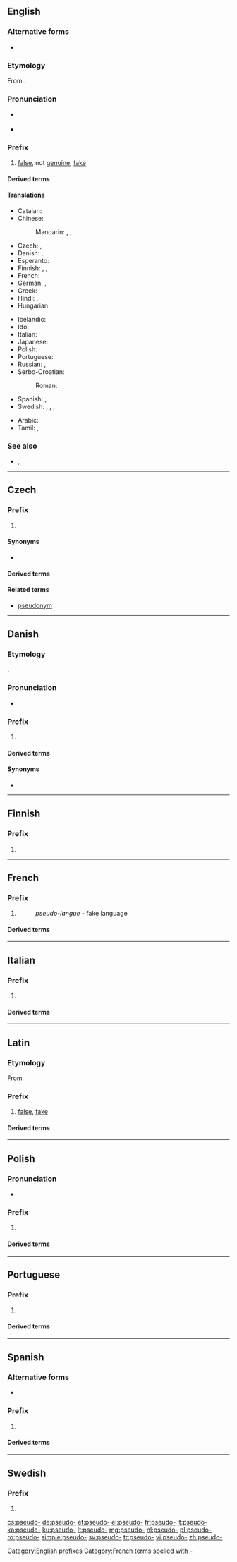 {{also|pseudo|pseŭdo-}}
==English==

===Alternative forms===
* {{l|en|pseud-}} {{qualifier|found before vowels, as in [[pseudepigraphic]]}}

===Etymology===
From {{der|en|grc|ψευδής||false, lying}}.

===Pronunciation===
* {{a|GenAm}} {{IPA|/ˈsuːdoʊ/|lang=en}}
* {{a|RP}} {{IPA|/ˈsjuːdəʊ/|/ˈsuːdəʊ/|lang=en}}

===Prefix===
{{en-prefix}}

# [[false]], not [[genuine]], [[fake]]

====Derived terms====
{{prefixsee|en}}

====Translations====
{{trans-top|not genuine}}
* Catalan: {{t|ca|pseudo-}}
* Chinese:
*: Mandarin: {{t+|cmn|假|alt=假的-|tr=jiǎ de-|sc=Hani}}, {{t+|cmn|虛擬|alt=虛擬的-|sc=Hani}}, {{t+|cmn|虚拟|alt=虚拟的-|tr=xūnǐ de-|sc=Hani}}
* Czech: {{t|cs|pa-}}, {{t+|cs|pseudo-}}
* Danish: {{t|da|pseudo-}}, {{t|da|skin-}}
* Esperanto: {{t|eo|pseŭdo-}}
* Finnish: {{t|fi|sala-}}, {{t|fi|vale-}}, {{t|fi|pseudo-}}
* French: {{t+|fr|pseudo-}}
* German: {{t+|de|after-}}, {{t|de|schein-}}
* Greek: {{t+|el|ψευδο-}}
* Hindi: {{t|hi|छद्म-|tr=chadma-|sc=Deva}}, {{t|hi|कूट-|tr=kūṭa-|sc=Deva}}
* Hungarian: {{t+|hu|ál}}
{{trans-mid}}
* Icelandic: {{t|is|gervi-}}
* Ido: {{t|io|pseudo-}}
* Italian: {{t+|it|pseudo-}}
* Japanese: {{t|ja|擬-|tr=ぎ-, gi-}}
* Polish: {{t+|pl|pseudo-}}
* Portuguese: {{t|pt|pseudo-}}
* Russian: {{t+|ru|псевдо-}}, {{t+|ru|лже-}}
* Serbo-Croatian:
*: Roman: {{t|sh|nadri-}}
* Spanish: {{t|es|pseudo-}}, {{t|es|seudo-}}
* Swedish: {{t|sv|falsk-}}, {{t|sv|fusk-}}, {{t+|sv|pseudo-}}, {{t+|sv|kvasi-}}
{{trans-bottom}}

{{checktrans-top}}
* Arabic: {{t-check|ar|وَهْمِيّ}}
* Tamil: {{t-check|ta|பொய்}}, {{t-check|ta|போலி}}
{{trans-bottom}}

===See also===
* {{l|en|sudo}}, {{l|en|pseudo}}

[[Category:English prefixes]]

----

==Czech==

===Prefix===
{{cs-pref}}

# {{l|en|pseudo-}}

====Synonyms====
* {{l|cs|pa-}}

====Derived terms====
{{prefixsee|cs}}

====Related terms====
* [[pseudonym]]

----

==Danish==

===Etymology===
{{der|da|grc|ψευδής}}.

===Pronunciation===
*{{IPA|[ˈsœʊ̯d̥o-]|lang=da}}

===Prefix===
{{da-prefix}}

# {{l|en|pseudo-}}

====Derived terms====
{{prefixsee|da}}

====Synonyms====
* {{l|da|skin-}}

----

==Finnish==

===Prefix===
{{head|fi|prefix}}

# {{l|en|pseudo-}}

----

==French==

===Prefix===
{{fr-prefix}}

# {{l|en|pseudo-}}
#: ''pseudo-langue'' - fake language

====Derived terms====
{{prefixsee|fr}}

[[Category:French terms spelled with -]]

----

==Italian==

===Prefix===
{{head|it|prefix}}

# {{l|en|pseudo-}}

====Derived terms====
{{prefixsee|it}}

----

==Latin==

===Etymology===
From {{der|la|grc|ψευδής|gloss=lying, false}}

===Prefix===
{{head|la|prefix}}

# [[false]], [[fake]]

====Derived terms====
{{prefixsee|la}}

----

==Polish==

===Pronunciation===
* {{IPA|/ˈps̪ɛwd̪ɔ/|lang=pl}}

===Prefix===
{{head|pl|prefix}}

# {{l|en|pseudo-}}

====Derived terms====
{{prefixsee|pl}}

----

==Portuguese==

===Prefix===
{{head|pt|prefix}}

# {{l|en|pseudo-}} {{gloss|not genuine}}

====Derived terms====
{{prefixsee|pt}}

----

==Spanish==

===Alternative forms===
* {{l|es|seudo-}}

===Prefix===
{{head|es|prefix}}

# {{l|en|pseudo-}} {{gloss|not genuine}}

====Derived terms====
{{prefixsee|es}}

----

==Swedish==

===Prefix===
{{head|sv|prefix}}

# {{l|en|pseudo-}}

[[cs:pseudo-]]
[[de:pseudo-]]
[[et:pseudo-]]
[[el:pseudo-]]
[[fr:pseudo-]]
[[it:pseudo-]]
[[ka:pseudo-]]
[[ku:pseudo-]]
[[lt:pseudo-]]
[[mg:pseudo-]]
[[nl:pseudo-]]
[[pl:pseudo-]]
[[ro:pseudo-]]
[[simple:pseudo-]]
[[sv:pseudo-]]
[[tr:pseudo-]]
[[vi:pseudo-]]
[[zh:pseudo-]]